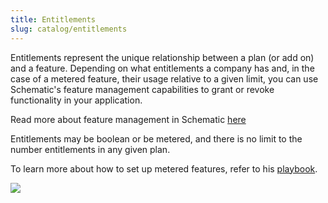 ```yaml
---
title: Entitlements
slug: catalog/entitlements
---
```


Entitlements represent the unique relationship between a plan (or add on) and a feature. Depending on what entitlements a company has and, in the case of a metered feature, their usage relative to a given limit, you can use Schematic's feature management capabilities to grant or revoke functionality in your application.

<Info>Read more about feature management in Schematic [here](/feature-management/overview)</Info>

Entitlements may be boolean or be metered, and there is no limit to the number entitlements in any given plan.

<Info>To learn more about how to set up metered features, refer to his [playbook](/playbooks/metering).</Info>

<img
src="../../assets/images/catalog/catalog-entitlements.png"
/>
